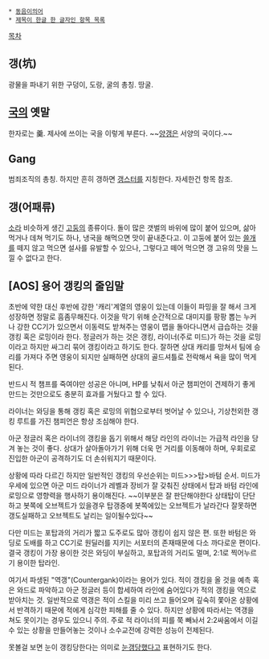  * [[동음이의어]]
 * [[제목이 한글 한 글자인 항목 목록]]

[[목차]]

== 갱(坑) ==
광물을 파내기 위한 구덩이, 도랑, 굴의 총칭. 땅굴.

== [[국]]의 옛말 ==
한자로는 羹. 제사에 쓰이는 국을 이렇게 부른다. ~~[[양갱]]은 서양의 국이다.~~

== Gang ==
범죄조직의 총칭. 하지만 흔히 갱하면 [[갱스터]]를 지칭한다. 자세한건 항목 참조.

== 갱(어패류) ==
[[소라]] 비슷하게 생긴 [[고둥]]의 종류이다. 돌이 많은 갯벌의 바위에 많이 붙어 있으며, 삶아 먹거나 데쳐 먹기도 하나, 냉국을 해먹으면 맛이 끝내준다고. 이 고둥에 붙어 있는 [[쓸개]]를 떼지 않고 먹으면 설사를 유발할 수 있으나, 그렇다고 떼어 먹으면 갱 고유의 맛을 느낄 수 없다고 한다.

== [AOS] 용어 갱킹의 줄임말 ==
초반에 약한 대신 후반에 강한 '캐리'계열의 영웅이 있는데 이들이 파밍을 잘 해서 크게 성장하면 정말로 흠좀무해진다. 이것을 막기 위해 순간적으로 대미지를 팡팡 뽑는 누커나 강한 CC기가 있으면서 이동력도 받쳐주는 영웅이 맵을 돌아다니면서 급습하는 것을 갱킹 혹은 로밍이라 한다. 정글러가 하는 것은 갱킹, 라이너(주로 미드)가 하는 것을 로밍이라고 하지만 싸그리 묶어 갱킹이라고 하기도 한다. 잘하면 상대 캐리를 망쳐서 팀에 승리를 가져다 주면 영웅이 되지만 실패하면 상대의 골드셔틀로 전락해서 욕을 많이 먹게 된다. 

반드시 적 챔프를 죽여야만 성공은 아니며, HP를 낮춰서 아군 챔피언이 견제하기 좋게 만드는 것만으로도 충분히 효과를 거뒀다고 할 수 있다. 

라이너는 와딩을 통해 갱킹 혹은 로밍의 위협으로부터 벗어날 수 있으나, 기상천외한 갱킹 루트를 가진 챔피언은 항상 조심해야 한다.

아군 정글러 혹은 라이너의 갱킹을 돕기 위해서 해당 라인의 라이너는 가급적 라인을 당겨 놓는 것이 좋다. 상대가 살아돌아가기 위해 더욱 먼 거리를 이동해야 하며, 우회로로 진입한 아군이 공격하기도 더 손쉬워지기 때문이다.

상황에 따라 다르긴 하지만 일반적인 갱킹의 우선순위는 미드>>>탑>바텀 순서. 미드가 우세에 있으면 아군 미드 라이너가 레벨과 장비가 잘 갖춰진 상태에서 탑과 바텀 라인에 로밍으로 영향력을 행사하기 용이해진다.  ~~이부분은 잘 판단해야한다 상태탑이 단단하고 봇쪽에 오브젝트가 있을경우 탑갱중에 봇쪽에있는 오브젝트가 날라간다 잘못하면 갱도실패하고 오브젝트도 날리는 일이될수있다~~

다만 미드는 포탑과의 거리가 짧고 도주로도 많아 갱킹이 쉽지 않은 편. 또한 바텀은 와딩로 도배를 하고 CC기로 원딜러를 지키는 서포터의 존재때문에 다소 까다로운 편이다. 결국 갱킹이 가장 용이한 것은 와딩이 부실하고, 포탑과의 거리도 멀며, 2:1로 찍어누르기 용이한 탑라인.

여기서 파생된 "역갱"(Countergank)이라는 용어가 있다. 적이 갱킹을 올 것을 예측 혹은 와드로 파악하고 아군 정글러 등이 합세하여 라인에 숨어있다가 적의 갱킹을 역으로 받아치는 것. 일반적으로 역갱은 적이 스킬을 미리 쓰고 들어오며 깊숙히 쫓아온 상황에서 반격하기 때문에 적에게 심각한 피해를 줄 수 있다. 하지만 상황에 따라서는 역갱을 쳐도 못이기는 경우도 있으니 주의. 주로 적 라이너의 피를 쭉 빼놔서 2:2싸움에서 이길 수 있는 상황을 만들어놓는 것이나 소수교전에 강력한 성능이 전제된다.

못볼걸 보면 눈이 갱킹당한다는 의미로 [[눈갱]]당했다고 표현하기도 한다.
